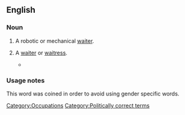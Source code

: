 ==English==

===Noun===
{{wikipedia}}
{{en-noun}}

# {{dated|scifi}} A robotic or mechanical [[waiter]].
# {{nonstandard}} A [[waiter]] or [[waitress]].
#* {{quote-news
 |year=1985
 |date=January 23
 |work=Daily Telegraph
 |page=<!--16/4-->
 |passage=A coffee shop at Cambridge, Massachusetts, has joined the feminist bandwagon by banning references to waiters and waitresses. According to a notice on the door the staff are henceforth to be known as ‘'''waitrons'''’.}}

===Usage notes===
{{unreferenced|unlikely}}
This word was coined in order to avoid using gender specific words.

[[Category:Occupations]]
[[Category:Politically correct terms]]